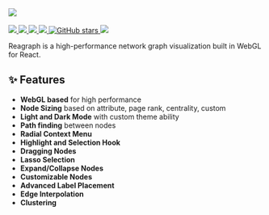 <div className="mx-auto mt-5 text-white text-center">
  <img
    style={{ width: '75%', margin: '0 auto 2em auto' }}
    src="https://github.com/reaviz/reagraph/raw/master/docs/assets/logo.png"
  />
  <br />
  <br />
  <div className="flex flex-row gap-2 justify-center">
  <a href="https://github.com/reaviz/reagraph/workflows/build/" target="_blank">
    <img src="https://github.com/reaviz/reagraph/workflows/build/badge.svg?branch=master" />
  </a>
  <a href="https://npm.im/reagraph" target="_blank">
    <img src="https://img.shields.io/npm/v/reagraph.svg" />
  </a>
  <a href="https://npm.im/reagraph" target="_blank">
    <img src="https://badgen.net/npm/dw/reagraph" />
  </a>
  <a href="https://github.com/reaviz/reagraph/blob/master/LICENSE" target="_blank">
    <img src="https://badgen.now.sh/badge/license/apache2" />
  </a>
  <a href="https://github.com/reaviz/reagraph" target="_blank">
    <img alt="GitHub stars" src="https://img.shields.io/github/stars/reaviz/reagraph?style=social" />
  </a>
  <a href="https://discord.gg/tt8wGExq35" target="_blank">
    <img src="https://img.shields.io/discord/773948315037073409?label=discord" />
  </a>
  </div>

  Reagraph is a high-performance network graph visualization built in WebGL for React.

</div>

## ✨ Features

- **WebGL based** for high performance
- **Node Sizing** based on attribute, page rank, centrality, custom
- **Light and Dark Mode** with custom theme ability
- **Path finding** between nodes
- **Radial Context Menu**
- **Highlight and Selection Hook**
- **Dragging Nodes**
- **Lasso Selection**
- **Expand/Collapse Nodes**
- **Customizable Nodes**
- **Advanced Label Placement**
- **Edge Interpolation**
- **Clustering**
